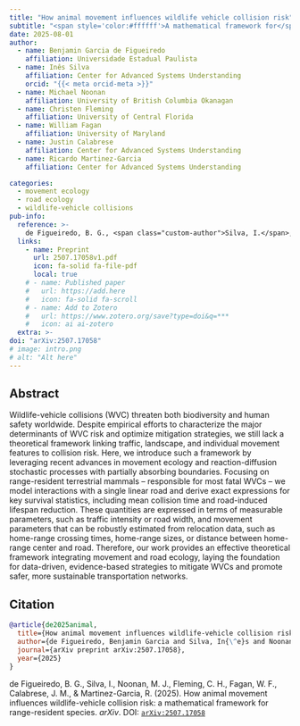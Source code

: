 ```yaml
---
title: "How animal movement influences wildlife vehicle collision risk"
subtitle: "<span style='color:#ffffff'>A mathematical framework for</span> <span style='color:#ffbf00'>range-resident species</span>"
date: 2025-08-01
author:
  - name: Benjamin Garcia de Figueiredo
    affiliation: Universidade Estadual Paulista
  - name: Inês Silva
    affiliation: Center for Advanced Systems Understanding
    orcid: "{{< meta orcid-meta >}}"
  - name: Michael Noonan
    affiliation: University of British Columbia Okanagan
  - name: Christen Fleming
    affiliation: University of Central Florida
  - name: William Fagan
    affiliation: University of Maryland
  - name: Justin Calabrese
    affiliation: Center for Advanced Systems Understanding
  - name: Ricardo Martinez-Garcia
    affiliation: Center for Advanced Systems Understanding

categories:
  - movement ecology
  - road ecology
  - wildlife-vehicle collisions
pub-info:
  reference: >-
    de Figueiredo, B. G., <span class="custom-author">Silva, I.</span>, Noonan, M. J., Fleming, C. H., Fagan, W. F., Calabrese, J. M., & Martinez-Garcia, R. (2025). How animal movement influences wildlife-vehicle collision risk: a mathematical framework for range-resident species. <i>arXiv</i>. DOI: <a href="https://arxiv.org/abs/2507.17058"><code>arXiv:2507.17058</code></a>
  links:
    - name: Preprint
      url: 2507.17058v1.pdf
      icon: fa-solid fa-file-pdf
      local: true
    # - name: Published paper
    #   url: https://add.here
    #   icon: fa-solid fa-scroll
    # - name: Add to Zotero
    #   url: https://www.zotero.org/save?type=doi&q=***
    #   icon: ai ai-zotero
  extra: >-
doi: "arXiv:2507.17058"
# image: intro.png
# alt: "Alt here"
---
```


## Abstract

Wildlife-vehicle collisions (WVC) threaten both biodiversity and human safety worldwide. Despite empirical efforts to characterize the major determinants of WVC risk and optimize mitigation strategies, we still lack a theoretical framework linking traffic, landscape, and individual movement features to collision risk. Here, we introduce such a framework by leveraging recent advances in movement ecology and reaction-diffusion stochastic processes with partially absorbing boundaries. Focusing on range-resident terrestrial mammals -- responsible for most fatal WVCs -- we model interactions with a single linear road and derive exact expressions for key survival statistics, including mean collision time and road-induced lifespan reduction. These quantities are expressed in terms of measurable parameters, such as traffic intensity or road width, and movement parameters that can be robustly estimated from relocation data, such as home-range crossing times, home-range sizes, or distance between home-range center and road. Therefore, our work provides an effective theoretical framework integrating movement and road ecology, laying the foundation for data-driven, evidence-based strategies to mitigate WVCs and promote safer, more sustainable transportation networks. 

## Citation

<div class="ref-bibtex-block">
```bibtex
@article{de2025animal,
  title={How animal movement influences wildlife-vehicle collision risk: a mathematical framework for range-resident species},
  author={de Figueiredo, Benjamin Garcia and Silva, In{\^e}s and Noonan, Michael J and Fleming, Christen H and Fagan, William F and Calabrese, Justin M and Martinez-Garcia, Ricardo},
  journal={arXiv preprint arXiv:2507.17058},
  year={2025}
}
```
</div>

<div class="ref-hanging-indent">
de Figueiredo, B. G., <span class="custom-author">Silva, I.</span>, Noonan, M. J., Fleming, C. H., Fagan, W. F., Calabrese, J. M., & Martinez-Garcia, R. (2025). How animal movement influences wildlife-vehicle collision risk: a mathematical framework for range-resident species. <i>arXiv</i>. DOI: <a href="https://arxiv.org/abs/2507.17058"><code>arXiv:2507.17058</code></a>
</div>

